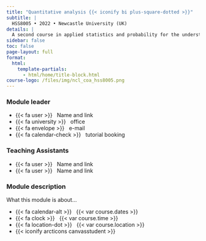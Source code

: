 ```yaml
---
title: "Quantitative analysis {{< iconify bi plus-square-dotted >}}"
subtitle: |
  HSS8005 • 2022 • Newcastle University (UK)
details: |
  A second course in applied statistics and probability for the understanding of society and culture.
sidebar: false
toc: false
page-layout: full
format:
  html:
    template-partials:
      - html/home/title-block.html
course-logo: /files/img/ncl_coa_hss8005.png
---
```


::: {.grid .course-details}

::: {.g-col-12 .g-col-sm-6}

### Module leader

- {{< fa user >}} &nbsp; Name and link
- {{< fa university >}} &nbsp; office
- {{< fa envelope >}} &nbsp; e-mail
- {{< fa calendar-check >}} &nbsp; tutorial booking

### Teaching Assistants
- {{< fa user >}} &nbsp; Name and link
- {{< fa user >}} &nbsp; Name and link

:::

::: {.g-col-12 .g-col-sm-6}

### Module description

What this module is about...

- {{< fa calendar-alt >}} &nbsp; {{< var course.dates >}}
- {{< fa clock >}} &nbsp; {{< var course.time >}}
- {{< fa location-dot >}} &nbsp; {{< var course.location >}}
- {{< iconify arcticons canvasstudent >}} &nbsp; 
:::

:::